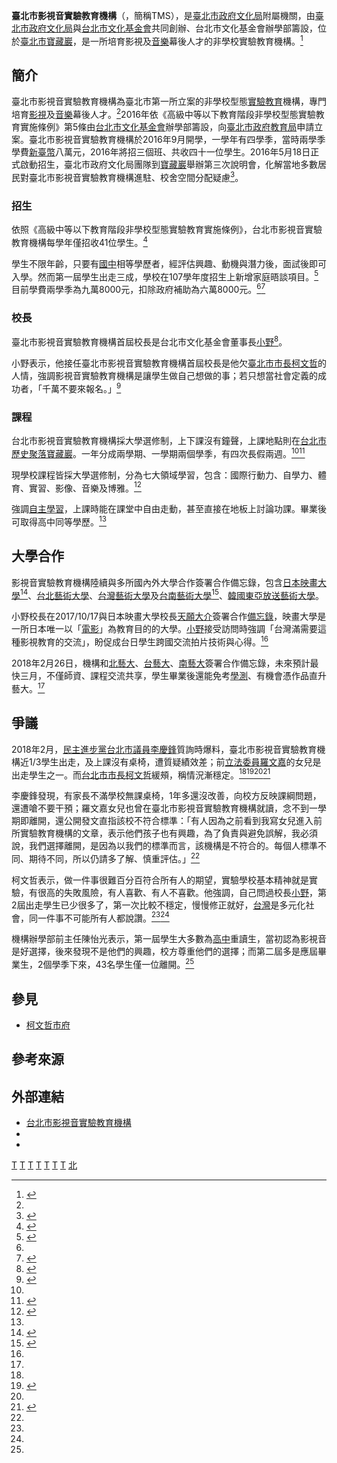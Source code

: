 {{中華民國政府部門基礎資訊
|部門名稱       = 臺北市影視音實驗教育機構
|外文名稱       = Taipei Media School
|外文語言       = 英語
|部門標誌       = 
|部門標誌名稱   = 
|代表圖像       = File:台北市影視音實驗教育機構Taipei Media School.jpg
|代表圖像名稱   = 
|首長職銜       = 校長
|首長姓名       = [[小野|李遠]]（小野）
|副首長職銜     =主任 
|副首長姓名     =[[楊湘穎|楊湘穎]] 
|副首長姓名二   = 
|秘書長職銜     = 
|秘書長姓名     = 
|任命者姓名     = 
|官員任期       = 無任期保障
|機關類型       = [[中華民國地方行政機關|地方二級行政機關]]
|所屬部門       = [[臺北市政府文化局|臺北市政府文化局]]
|員額           = 20人
|年度預算額     = 
|授權法源       = 
|成立日期       = 2016年5月18日
|解散日期       = 
|後繼機關       = 
|內部單位       = 
|附屬機關       = 
|任務編組       = 
|地址           = {{ROC-TW}}<br>[[臺北市|臺北市]][[中正區_(臺北市)|中正區]][[汀州路_(台北市)|汀州路三段]]230巷18弄7之1號
|電話           = +886 2 7705-5355
|網站           = [http://mediaschool.taipei/ mediaschool.taipei]
|備註           = 
}}
{{柯文哲系列模板}}
'''臺北市影視音實驗教育機構'''（{{lang-en|Taipei Media School}}，簡稱TMS），是[[臺北市政府文化局|臺北市政府文化局]]附屬機關，由[[臺北市政府文化局|臺北市政府文化局]]與[[台北市文化基金會|台北市文化基金會]]共同創辦、台北市文化基金會辦學部籌設，位於[[臺北市|臺北市]][[寶藏巖|寶藏巖]]，是一所培育影視及[[音乐|音樂]]幕後人才的非學校實驗教育機構。<ref name=":0">{{Cite news|url=http://news.ltn.com.tw/news/local/paper/1176586|title=〈台北都會〉影視音實驗教育 1/3學生出走|last=沈佩瑤|newspaper=自由時報電子報|date=2018-02-12|accessdate=2018-04-14|archive-date=2018-04-14|archive-url=https://web.archive.org/web/20180414234158/http://news.ltn.com.tw/news/local/paper/1176586|dead-url=no}}</ref>

== 簡介 ==
臺北市影視音實驗教育機構為臺北市第一所立案的非學校型態[[實驗教育|實驗教育]]機構，專門培育[[影视|影視]]及[[音乐|音樂]]幕後人才。<ref name=":0" />2016年依《高級中等以下教育階段非學校型態實驗教育實施條例》第5條由[[台北市文化基金會|台北市文化基金會]]辦學部籌設，向[[臺北市政府教育局|臺北市政府教育局]]申請立案。臺北市影視音實驗教育機構於2016年9月開學，一學年有四學季，當時兩學季學費[[新臺幣|新臺幣]]八萬元，2016年將招三個班、共收四十一位學生。2016年5月18日正式啟動招生，臺北市政府文化局團隊到[[寶藏巖|寶藏巖]]舉辦第三次說明會，化解當地多數居民對臺北市影視音實驗教育機構進駐、校舍空間分配疑慮<ref name=":1">{{cite news|url=http://news.ltn.com.tw/news/local/paper/991318|author=游蓓茹|title=〈台北都會〉北市影視音實驗校9月開學 1學年收費16萬|newspaper=[[自由時報|自由時報]]|date=2016-05-19|accessdate=2016-12-01|archive-date=2016-12-20|archive-url=https://web.archive.org/web/20161220030626/http://news.ltn.com.tw/news/local/paper/991318|dead-url=no}}</ref>。

=== 招生 ===
依照《高級中等以下教育階段非學校型態實驗教育實施條例》，台北市影視音實驗教育機構每學年僅招收41位學生。<ref>{{Cite news|url=http://www.chinatimes.com/realtimenews/20171229005398-260407|title=實驗教育三法三讀 學校數量學生人數皆放寬|last=鄭舲|newspaper=中時電子報|date=2017-12-29|accessdate=2018-04-14|language=zh-TW|archive-date=2018-04-14|archive-url=https://web.archive.org/web/20180414235537/http://www.chinatimes.com/realtimenews/20171229005398-260407|dead-url=no}}</ref>

學生不限年齡，只要有[[臺灣國中教育|國中]]相等學歷者，經評估興趣、動機與潛力後，面試後即可入學。然而第一屆學生出走三成，學校在107學年度招生上新增家庭晤談項目。<ref>{{Cite news|url=https://udn.com/news/story/11322/3001754|title=影視音機構與3校合作 學生最快下月到北藝大上課|last=邱瓊玉|newspaper=聯合新聞網|date=2018-02-27|accessdate=2018-04-14|archive-date=2018-04-14|archive-url=https://web.archive.org/web/20180414234123/https://udn.com/news/story/11322/3001754|dead-url=no}}</ref>目前學費兩學季為九萬8000元，扣除政府補助為六萬8000元。<ref name=":1" /><ref>{{Cite news|url=http://www.storm.mg/article/390776|title=學費要價9萬！3個孩子不上學 「台灣自學教父」與法國教育家同台談實驗學校辦校路|last=謝孟穎|newspaper=風傳媒|date=2018-01-26|accessdate=2018-04-14|language=zh-TW|archive-date=2018-04-14|archive-url=https://web.archive.org/web/20180414234116/http://www.storm.mg/article/390776|dead-url=no}}</ref>

=== 校長 ===
臺北市影視音實驗教育機構首屆校長是台北市文化基金會董事長[[小野|小野]]<ref>{{cite news|url=http://www.appledaily.com.tw/realtimenews/article/new/20160518/864324/|author=|title=【央廣RTI】培育影視音人才 小野任校長|newspaper=[[蘋果日報_(台灣)|蘋果日報]]|date=2016-05-18|accessdate=2016-12-01|archive-date=2016-12-01|archive-url=https://web.archive.org/web/20161201020120/http://www.appledaily.com.tw/realtimenews/article/new/20160518/864324/|dead-url=no}}</ref>。

小野表示，他接任臺北市影視音實驗教育機構首屆校長是他欠[[臺北市市長|臺北市市長]][[柯文哲|柯文哲]]的人情，強調影視音實驗教育機構是讓學生做自己想做的事；若只想當社會定義的成功者，「千萬不要來報名。」<ref>{{Cite news|url=http://www.chinatimes.com/realtimenews/20170406003033-260404|title=影視音學校夯到提前招生 小野：只想成功的人不要來|last=陳燕珩|newspaper=中時電子報|date=2017-04-06|accessdate=2018-04-14|language=zh-TW|archive-date=2018-04-15|archive-url=https://web.archive.org/web/20180415064956/http://www.chinatimes.com/realtimenews/20170406003033-260404|dead-url=no}}</ref>

=== 課程 ===
台北市影視音實驗教育機構採大學選修制，上下課沒有鐘聲，上課地點則在[[臺北市|台北市]][[古蹟|歷史聚落]][[寶藏巖|寶藏巖]]。一年分成兩學期、一學期兩個學季，有四次長假兩週。<ref name=":2" /><ref name=":3">{{Cite web|url=https://news.tvbs.com.tw/fun/752604|title=沒鐘聲、採選修課制　實驗教育重「職場技能」|date=2017-08-02 |accessdate=2018-04-14|last=藍于洛、林彥汝、洪榮斌、尹德鈺|work=TVBS}}</ref>

現學校課程皆採大學選修制，分為七大領域學習，包含：國際行動力、自學力、體育、實習、影像、音樂及博雅。<ref>{{Cite web|title=課程介紹｜Learning Map|url=https://mediaschool.taipei/learning-map|access-date=2021-05-21|work=Taipei Media School｜臺北市影視音實驗教育機構|language=en-US}}</ref>

強調[[自主學習|自主學習]]，上課時能在課堂中自由走動，甚至直接在地板上討論功課。畢業後可取得高中同等學歷。<ref name=":3" />

== 大學合作 ==
影視音實驗教育機構陸續與多所國內外大學合作簽署合作備忘錄，包含[[日本映畫大學|日本映畫大學]]<ref name=":4">{{Cite news|url=http://www.cna.com.tw/news/amov/201710190185-1.aspx|title=北市影視音實驗教育  搭橋日本映畫大學|last=江佩凌|newspaper=中央社 CNA|date=2017-10-19|accessdate=2018-04-14|archive-date=2018-04-15|archive-url=https://web.archive.org/web/20180415063238/http://www.cna.com.tw/news/amov/201710190185-1.aspx|dead-url=no}}</ref>、[[國立臺北藝術大學|台北藝術大學]]、[[國立臺灣藝術大學|台灣藝術大學]]及[[國立臺南藝術大學|台南藝術大學]]<ref name=":5">{{Cite news|url=https://udn.com/news/story/11322/3001754|title=影視音機構與3校合作 學生最快下月到北藝大上課|last=邱瓊玉|newspaper=聯合新聞網|date=2018-02-27|accessdate=2018-04-14|archive-date=2018-04-14|archive-url=https://web.archive.org/web/20180414234123/https://udn.com/news/story/11322/3001754|dead-url=no}}</ref>、[https://web.archive.org/web/20171012151019/http://eng.dima.ac.kr/main.html 韓國東亞放送藝術大學]。

小野校長在2017/10/17與日本映畫大學校長[[天願大介|天願大介]]簽署合作[[備忘錄|備忘錄]]，映畫大學是一所日本唯一以「[[电影|電影]]」為教育目的的大學。[[小野|小野]]接受訪問時強調「台灣滿需要這種影視教育的交流」，盼促成台日學生跨國交流拍片技術與心得。<ref name=":4" />

2018年2月26日，機構和[[國立臺北藝術大學|北藝大]]、[[國立臺灣藝術大學|台藝大]]、[[國立臺南藝術大學|南藝大]]簽署合作備忘錄，未來預計最快三月，不僅師資、課程交流共享，學生畢業後還能免考[[大學學科能力測驗|學測]]、有機會憑作品直升藝大。<ref name=":5" />

== 爭議 ==
2018年2月，[[民主進步黨|民主進步黨]][[台北市議員|台北市議員]][[李慶鋒|李慶鋒]]質詢時爆料，臺北市影視音實驗教育機構近1/3學生出走，及上課沒有桌椅，遭質疑績效差；前[[立法委員|立法委員]][[羅文嘉|羅文嘉]]的女兒是出走學生之一。而[[台北市市長|台北市市長]][[柯文哲|柯文哲]]緩頰，稱情況漸穩定。<ref name=":0" /><ref name=":2">{{Cite news|url=https://tw.appledaily.com/new/realtime/20180210/1295534/|title=台北影視音學生走1/3　柯Ｐ：實驗教育離開一半也不奇怪|author=林媛玲|newspaper=蘋果日報|date=2018-02-10|accessdate=2018-04-14|language=zh-TW|archive-date=2018-08-12|archive-url=https://web.archive.org/web/20180812124527/https://tw.appledaily.com/new/realtime/20180210/1295534/|dead-url=no}}</ref><ref name=":0" /><ref name=":6">{{Cite news|url=http://www.chinatimes.com/newspapers/20180212000478-260107|title=影視音實驗校 1／3學生出走|last=陳燕珩|newspaper=中時電子報|date=2018-02-12|accessdate=2018-04-14|language=zh-TW|archive-date=2018-04-14|archive-url=https://web.archive.org/web/20180414233938/http://www.chinatimes.com/newspapers/20180212000478-260107|dead-url=no}}</ref>

李慶鋒發現，有家長不滿學校無課桌椅，1年多還沒改善，向校方反映課綱問題，還遭嗆不要干預；羅文嘉女兒也曾在臺北市影視音實驗教育機構就讀，念不到一學期即離開，還公開發文直指該校不符合標準：「有人因為之前看到我寫女兒進入前所實驗教育機構的文章，表示他們孩子也有興趣，為了負責與避免誤解，我必須說，我們選擇離開，是因為以我們的標準而言，該機構是不符合的。每個人標準不同、期待不同，所以仍請多了解、慎重評估。」<ref name=":0" />

柯文哲表示，做一件事很難百分百符合所有人的期望，實驗學校基本精神就是實驗，有很高的失敗風險，有人喜歡、有人不喜歡。他強調，自己問過校長[[小野|小野]]，第2屆出走學生已少很多了，第一次比較不穩定，慢慢修正就好，[[臺灣|台灣]]是多元化社會，同一件事不可能所有人都說讚。<ref name=":0" /><ref name=":6" />

機構辦學部前主任陳怡光表示，第一屆學生大多數為[[高級中學|高中]]重讀生，當初認為影視音是好選擇，後來發現不是他們的興趣，校方尊重他們的選擇；而第二屆多是應屆畢業生，2個學季下來，43名學生僅一位離開。<ref name=":6" />

== 參見 ==
*[[柯文哲市府|柯文哲市府]]

== 參考來源 ==
{{Reflist}}

== 外部連結 ==
*[http://mediaschool.taipei/ 台北市影視音實驗教育機構] {{Wayback|url=http://mediaschool.taipei/ |date=20161220032925 }}
*{{facebook|mediaschool.taipei}}
*{{facebook|TMS-公關組-1422307457799185|TMS公關組}}

{{臺北市政府所屬機關}}

{{Portal bar|台灣|台北|政治|教育|文化|電影|音樂|電視|政府}}

[[Category:2016年建立政府機構|T]]
[[Category:2016年台灣建立|T]]
[[Category:台灣音樂組織|T]]
[[Category:臺灣電影組織|T]]
[[Category:臺灣電視組織|T]]
[[Category:臺北市文化局|T]]
[[Category:臺北市市有資產|T]]
[[Category:臺北市中正區的政府機關|北]]